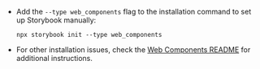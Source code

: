 - Add the `--type web_components` flag to the installation command to set up Storybook manually:

  ```shell
  npx storybook init --type web_components
  ```

- For other installation issues, check the [Web Components README](../../app/web-components/README.md) for additional instructions.